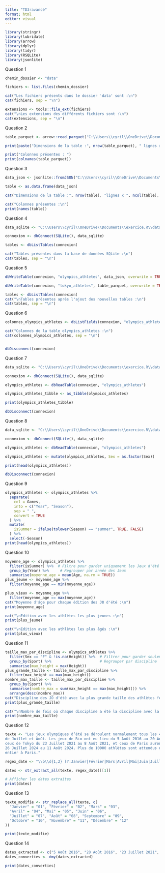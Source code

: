 ```yaml
---
title: "TD3ravancé"
format: html
editor: visual
---
```


```r
library(stringr)
library(lubridate)
library(arrow)
library(dplyr)
library(tidyr)
library(RSQLite)
library(jsonlite)
```
Question 1

```r
chemin_dossier <- "data"

fichiers <- list.files(chemin_dossier)

cat("Les fichiers présents dans le dossier 'data' sont :\n")
cat(fichiers, sep = "\n")

extensions <- tools::file_ext(fichiers)
cat("\nLes extensions des différents fichiers sont :\n")
cat(extensions, sep = "\n")
```

Question 2

```r
table_parquet <- arrow::read_parquet("C:\\Users\\cyril\\OneDrive\\Documents\\exercice.R\\data\\tokyo_athletes.parquet")

print(paste("Dimensions de la table :", nrow(table_parquet), " lignes x ", ncol(table_parquet), " colonnes"))

print("Colonnes présentes : ")
print(colnames(table_parquet))
```

Question 3

```r
data_json <- jsonlite::fromJSON("C:\\Users\\cyril\\OneDrive\\Documents\\exercice.R\\data\\olympics_athletes.json")

table <- as.data.frame(data_json)

cat("Dimensions de la table :", nrow(table), "lignes x ", ncol(table), "colonnes\n")

cat("Colonnes présentes :\n")
print(names(table))
```

Question 4

```r
data_sqlite <- "C:\\Users\\cyril\\OneDrive\\Documents\\exercice.R\\data\\data.sqlite"

connexion <- dbConnect(SQLite(), data_sqlite)

tables <- dbListTables(connexion)

cat("Tables présentes dans la base de données SQLite :\n")
cat(tables, sep = "\n")
```

Question 5

```r
dbWriteTable(connexion, "olympics_athletes", data_json, overwrite = TRUE)

dbWriteTable(connexion, "tokyo_athletes", table_parquet, overwrite = TRUE)

tables <- dbListTables(connexion)
cat("\nTables présentes après l'ajout des nouvelles tables :\n")
cat(tables, sep = "\n")
```

Question 6

```r
colonnes_olympics_athletes <- dbListFields(connexion, "olympics_athletes")

cat("Colonnes de la table olympics_athletes :\n")
cat(colonnes_olympics_athletes, sep = "\n")


dbDisconnect(connexion)
```

Question 7

```r
data_sqlite <- "C:\\Users\\cyril\\OneDrive\\Documents\\exercice.R\\data\\data.sqlite"

connexion <- dbConnect(SQLite(), data_sqlite)

olympics_athletes <- dbReadTable(connexion, "olympics_athletes")

olympics_athletes_tibble <- as_tibble(olympics_athletes)

print(olympics_athletes_tibble)

dbDisconnect(connexion)
```

Question 8

```r
data_sqlite <- "C:\\Users\\cyril\\OneDrive\\Documents\\exercice.R\\data\\data.sqlite"

connexion <- dbConnect(SQLite(), data_sqlite)

olympics_athletes <- dbReadTable(connexion, "olympics_athletes")

olympics_athletes <- mutate(olympics_athletes, Sex = as.factor(Sex))

print(head(olympics_athletes))

dbDisconnect(connexion)
```

Question 9

```r
olympics_athletes <- olympics_athletes %>%
  separate(
    col = Games, 
    into = c("Year", "Season"), 
    sep = " ",
    convert = TRUE
  ) %>%
  mutate(
    isSummer = ifelse(tolower(Season) == "summer", TRUE, FALSE)
  ) %>%
  select(-Season)  
print(head(olympics_athletes))
```


Question 10

```r
moyenne_age <- olympics_athletes %>%
  filter(isSummer) %>%  # Filtre pour garder uniquement les Jeux d'été
  group_by(Year) %>%     # Regrouper par année des Jeux
  summarise(moyenne_age = mean(Age, na.rm = TRUE))  
plus_jeune <- moyenne_age %>%
  filter(moyenne_age == min(moyenne_age))  

plus_vieux <- moyenne_age %>%
  filter(moyenne_age == max(moyenne_age))  
cat("Moyenne d'âge pour chaque édition des JO d'été :\n")
print(moyenne_age)

cat("\nEdition avec les athlètes les plus jeunes :\n")
print(plus_jeune)

cat("\nEdition avec les athlètes les plus âgés :\n")
print(plus_vieux)
```


Question 11

```r
taille_max_par_discipline <- olympics_athletes %>%
  filter(Sex == "F" & !is.na(Height)) %>%  # Filtrer pour garder seulement les athlètes féminines avec une taille définie
  group_by(Sport) %>%                      # Regrouper par discipline
  summarise(max_height = max(Height))      
plus_grande_taille <- taille_max_par_discipline %>%
  filter(max_height == max(max_height))    
nombre_max_taille <- taille_max_par_discipline %>%
  group_by(Sport) %>%
  summarise(nombre_max = sum(max_height == max(max_height))) %>%
  arrange(desc(nombre_max))           
cat("Discipline des JO d'été avec la plus grande taille des athlètes féminines :\n")
print(plus_grande_taille)

cat("\nNombre de fois où chaque discipline a été la discipline avec la plus grande taille des athlètes :\n")
print(nombre_max_taille)
```

Question 12

```r
texte <- "Les jeux olympiques d’été se déroulent normalement tous les 4 ans, durant les mois
de Juillet et Août. Les jeux de Rio ont eu lieu du 5 Août 2016 au 20 Août 2016,
ceux de Tokyo du 23 Juillet 2021 au 8 Août 2021, et ceux de Paris auront lieu du
26 Juillet 2024 au 11 Août 2024. Plus de 10000 athlètes sont attendus du monde
entier à Paris."

regex_date <- "\\b\\d{1,2} (?:Janvier|Février|Mars|Avril|Mai|Juin|Juillet|Août|Septembre|Octobre|Novembre|Décembre) \\d{4}\\b"

dates <- str_extract_all(texte, regex_date)[[1]]

# Afficher les dates extraites
print(dates)
```

Question 13

```r
texte_modifie <- str_replace_all(texte, c(
  "Janvier" = "01", "Février" = "02", "Mars" = "03", 
  "Avril" = "04", "Mai" = "05", "Juin" = "06", 
  "Juillet" = "07", "Août" = "08", "Septembre" = "09", 
  "Octobre" = "10", "Novembre" = "11", "Décembre" = "12"
))

print(texte_modifie)
```

Question 14

```r
dates_extracted <- c("5 Août 2016", "20 Août 2016", "23 Juillet 2021", "8 Août 2021", "26 Juillet 2024", "11 Août 2024")
dates_converties <- dmy(dates_extracted)

print(dates_converties)
```


